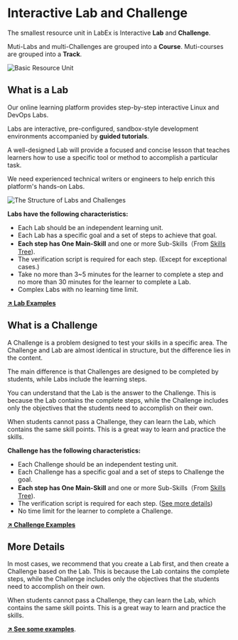 # Interactive Lab and Challenge

The smallest resource unit in LabEx is Interactive **Lab** and **Challenge**.

Muti-Labs and multi-Challenges are grouped into a **Course**. Muti-courses are grouped into a **Track**.

![Basic Resource Unit](.github/assets/basic-resource-unit.png)

## What is a Lab

Our online learning platform provides step-by-step interactive Linux and DevOps Labs.

Labs are interactive, pre-configured, sandbox-style development environments accompanied by **guided tutorials**.

A well-designed Lab will provide a focused and concise lesson that teaches learners how to use a specific tool or method to accomplish a particular task.

We need experienced technical writers or engineers to help enrich this platform's hands-on Labs.

![The Structure of Labs and Challenges](.github/assets/basic-resource-structure.png)

**Labs have the following characteristics:**

- Each Lab should be an independent learning unit.
- Each Lab has a specific goal and a set of steps to achieve that goal.
- **Each step has One Main-Skill** and one or more Sub-Skills（From [Skills Tree](skill-tree)).
- The verification script is required for each step. (Except for exceptional cases.)
- Take no more than 3\~5 minutes for the learner to complete a step and no more than 30 minutes for the learner to complete a Lab.
- Complex Labs with no learning time limit.

[**↗ Lab Examples**](https://github.com/labex-labs/scenarios)

## What is a Challenge

A Challenge is a problem designed to test your skills in a specific area. The Challenge and Lab are almost identical in structure, but the difference lies in the content.

The main difference is that Challenges are designed to be completed by students, while Labs include the learning steps.

You can understand that the Lab is the answer to the Challenge. This is because the Lab contains the complete steps, while the Challenge includes only the objectives that the students need to accomplish on their own.

When students cannot pass a Challenge, they can learn the Lab, which contains the same skill points. This is a great way to learn and practice the skills.

**Challenge has the following characteristics:**

- Each Challenge should be an independent testing unit.
- Each Challenge has a specific goal and a set of steps to Challenge the goal.
- **Each step has One Main-Skill** and one or more Sub-Skills（From [Skills Tree](skill-tree)).
- The verification script is required for each step. ([See more details](how-to-start#verify-script))
- No time limit for the learner to complete a Challenge.

[**↗ Challenge Examples**](https://github.com/labex-labs/scenarios)

## More Details

In most cases, we recommend that you create a Lab first, and then create a Challenge based on the Lab. This is because the Lab contains the complete steps, while the Challenge includes only the objectives that the students need to accomplish on their own.

When students cannot pass a Challenge, they can learn the Lab, which contains the same skill points. This is a great way to learn and practice the skills.

[**↗ See some examples**](https://github.com/labex-labs/scenarios/tree/master/python).
